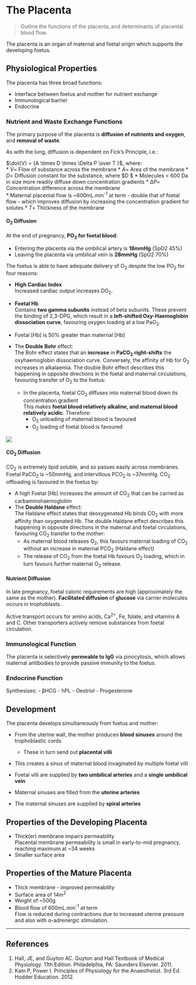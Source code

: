 # The Placenta

> Outline the functions of the placenta, and determinants of placental blood flow.

The placenta is an organ of maternal and foetal origin which supports the developing foetus.

## Physiological Properties

The placenta has three broad functions:

* Interface between foetus and mother for nutrient exchange
* Immunological barrier
* Endocrine

### Nutrient and Waste Exchange Functions

The primary purpose of the placenta is **diffusion of nutrients and oxygen**, and **removal of waste**.

As with the lung, diffusion is dependent on Fick's Principle, i.e.:

$\dot{V} = {A \times D \times \Delta P \over T }$, where:\
* $\dot{V}$= Flow of substance across the membrane
* $A$= Area of the membrane
* $D$= Diffusion constant for the substance, where $D \propto {Lipid \ Solubility \over \sqrt{Molecular \ Weight}} $
  * Molecules < 600 Da in size more readily diffuse down concentration gradients
* $\Delta P$= Concentration difference across the membrane\
    * Maternal placental flow is ~600mL.min^-1^ at term - double that of foetal flow - which improves diffusion by increasing the concentration gradient for solutes
* $T$= Thickness of the membrane


#### O~2~ Diffusion{#bohr}

At the end of pregnancy, **PO~2~ for foetal blood**:

* Entering the placenta via the umbilical artery is **18mmHg** (SpO2 45%)\
* Leaving the placenta via umbilical vein is **28mmHg** (SpO2 70%)

The foetus is able to have adequate delivery of O~2~ despite the low PO~2~ for four reasons:

* **High Cardiac Index**\
Increased cardiac output increases DO~2~.

* **Foetal Hb**\
Contains **two gamma subunits** instead of beta subunits. These prevent the binding of 2,3-DPG, which result in a **left-shifted Oxy-Haemoglobin dissociation curve**, favouring oxygen loading at a low PaO~2~.

* Foetal [Hb] is 50% greater than maternal [Hb]
 

* The **Double Bohr** effect:\
The Bohr effect states that an **increase** in **PaCO~2~** **right-shifts** the oxyhaemoglobin dissociation curve. Conversely, the affinity of Hb for O~2~ increases in alkalaemia. The double Bohr effect describes this happening in opposite directions in the foetal and maternal circulations, favouring transfer of O~2~ to the foetus:
    * In the placenta, foetal CO~2~ diffuses into maternal blood down its concentration gradient\
    This makes **foetal blood relatively alkaline, and maternal blood relatively acidic**. Therefore:
      * O~2~ unloading of maternal blood is favoured
      * O~2~ loading of foetal blood is favoured

<img src="/resources/Oxyhb-curve-double-bohr.svg">


#### CO~2~ Diffusion

CO~2~ is extremely lipid soluble, and so passes easily across membranes. Foetal PaCO~2~ is ~50mmHg, and intervillous PCO~2~ is ~37mmHg. CO~2~ offloading is favoured in the foetus by:

* A high Foetal [Hb] increases the amount of CO~2~ that can be carried as carbaminohaemoglobin
* The **Double Haldane** effect:\
The Haldane effect states that deoxygenated Hb binds CO~2~ with more affinity than oxygenated Hb. The double Haldane effect describes this happening in opposite directions in the maternal and foetal circulations, favouring CO~2~ transfer to the mother:
    * As maternal blood releases O~2~, this favours maternal loading of CO~2~ without an increase in maternal PCO~2~ (Haldane effect)
    * The release of CO~2~ from the foetal Hb favours O~2~ loading, which in turn favours further maternal O~2~ release.

#### Nutrient Diffusion

In late pregnancy, foetal caloric requirements are high (approximately the same as the mother). **Facilitated diffusion** of **glucose** via carrier molecules occurs in trophoblasts.

Active transport occurs for amino acids, Ca^2+^, Fe, folate, and vitamins A and C. Other transporters actively remove substances from foetal circulation.

### Immunological Function

The placenta is selectively **permeable to IgG** via pinocytosis, which allows maternal antibodies to provide passive immunity to the foetus.


### Endocrine Function

Synthesises:
- βHCG
- hPL
- Oestriol
- Progesterone

## Development

The placenta develops simultaneously from foetus and mother:

* From the uterine wall, the mother produces **blood sinuses** around the trophoblastic cords
  * These  in turn send out **placental villi**
* This creates a sinus of maternal blood invaginated by multiple foetal villi

* Foetal villi are supplied by **two umbilical arteries** and a **single umbilical vein**
* Maternal sinuses are filled from the **uterine arteries**
* The maternal sinuses are supplied by **spiral arteries**

## Properties of the Developing Placenta

* Thick(er) membrane impairs permeability\
  Placental membrane permeability is small in early-to-mid pregnancy, reaching maximum at ~34 weeks
* Smaller surface area

## Properties of the Mature Placenta

* Thick membrane - improved permeability
* Surface area of 14m^2^
* Weight of ~500g
* Blood flow of 600mL.min^-1^ at term\
  Flow is reduced during contractions due to increased uterine pressure and also with α-adrenergic stimulation.



---
## References

1. Hall, JE, and Guyton AC. Guyton and Hall Textbook of Medical Physiology. 11th Edition. Philadelphia, PA: Saunders Elsevier. 2011. 
2. Kam P, Power I. Principles of Physiology for the Anaesthetist. 3rd Ed. Hodder Education. 2012.